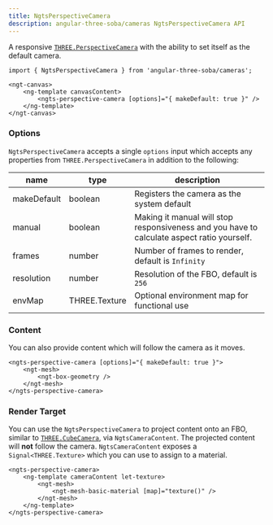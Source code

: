 ```yaml
---
title: NgtsPerspectiveCamera
description: angular-three-soba/cameras NgtsPerspectiveCamera API
---
```


A responsive [`THREE.PerspectiveCamera`](https://threejs.org/docs/#api/en/cameras/PerspectiveCamera) with the ability to set itself as the default camera.

```angular-ts
import { NgtsPerspectiveCamera } from 'angular-three-soba/cameras';
```

```angular-html
<ngt-canvas>
    <ng-template canvasContent>
        <ngts-perspective-camera [options]="{ makeDefault: true }" />
    </ng-template>
</ngt-canvas>
```

### Options

`NgtsPerspectiveCamera` accepts a single `options` input which accepts any properties from `THREE.PerspectiveCamera` in addition to the following:

| name          | type          | description                                                                                |
| ------------- | ------------- | ------------------------------------------------------------------------------------------ |
| makeDefault | boolean       | Registers the camera as the system default                                                 |
| manual      | boolean       | Making it manual will stop responsiveness and you have to calculate aspect ratio yourself. |
| frames      | number        | Number of frames to render, default is `Infinity`                                          |
| resolution  | number        | Resolution of the FBO, default is `256`                                                    |
| envMap      | THREE.Texture | Optional environment map for functional use                                                |

### Content

You can also provide content which will follow the camera as it moves.

```angular-html
<ngts-perspective-camera [options]="{ makeDefault: true }">
    <ngt-mesh>
        <ngt-box-geometry />
    </ngt-mesh>
</ngts-perspective-camera>
```

### Render Target

You can use the `NgtsPerspectiveCamera` to project content onto an FBO, similar to [`THREE.CubeCamera`](https://threejs.org/docs/#api/en/cameras/CubeCamera), via `NgtsCameraContent`. The projected content will **not** follow the camera. `NgtsCameraContent` exposes a `Signal<THREE.Texture>` which you can use to assign to a material.

```angular-html
<ngts-perspective-camera>
    <ng-template cameraContent let-texture>
        <ngt-mesh>
            <ngt-mesh-basic-material [map]="texture()" />
        </ngt-mesh>
    </ng-template>
</ngts-perspective-camera>
```